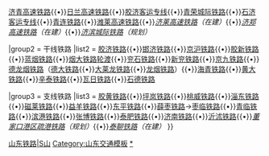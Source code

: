 {{Navbox
|name = 山东铁路
|title =[[山东铁路]]
|titlestyle = 
|groupstyle = 
|state = 

|group1 = 高速铁路
|list1 = [[京沪高速铁路]]{{•}}[[济青高速铁路]]{{•}}[[日兰高速铁路]]{{•}}[[胶济客运专线]]{{•}}[[青荣城际铁路]]{{•}}[[石济客运专线]]{{•}}[[青连铁路]]{{•}}[[潍莱高速铁路]]{{•}}''[[济莱高速铁路]]（在建）''{{•}}''[[济郑高速铁路]]（在建）''{{•}}''[[济滨城际铁路]]（规划）''

|group2 = 干线铁路
|list2 = [[胶济铁路]]{{•}}[[邯济铁路]]{{•}}[[京沪铁路]]{{•}}[[胶新铁路]]{{•}}[[蓝烟铁路]]{{•}}[[烟大铁路轮渡]]{{•}}[[兖石铁路]]{{•}}[[新兖铁路]]{{•}}[[京九铁路]]{{•}}[[德龙烟铁路]]（[[德大铁路]]{{•}}[[大莱龙铁路]]{{•}}[[龙烟铁路]]）{{•}}[[海青铁路]]{{•}}[[黄大铁路]]{{•}}[[辛泰铁路]]{{•}}[[瓦日铁路]]{{•}}[[石德铁路]]

|group3 = 支线铁路
|list3 = [[胶黄铁路]]{{•}}[[坪岚铁路]]{{•}}[[桃威铁路]]{{•}}[[淄东铁路]]{{•}}[[磁莱铁路]]{{•}}[[益羊铁路]]{{•}}[[东平铁路]]{{•}}[[薛枣铁路]]→[[枣临铁路]]{{•}}[[青临铁路]]{{•}}[[滨港铁路]]{{•}}[[张博铁路]]{{•}}[[泰肥铁路]]{{•}}[[济南铁路]]{{•}}[[沂沭铁路]]{{•}}''[[董家口港区疏港铁路]]（规划）''{{•}}''[[泰聊铁路]]（在建）''
}} 
<noinclude>
[[Category:中华人民共和国铁路导航模板|山东铁路|S山]]
[[Category:山东交通模板]]
[[Category:山东省铁路线|*]]
</noinclude>
